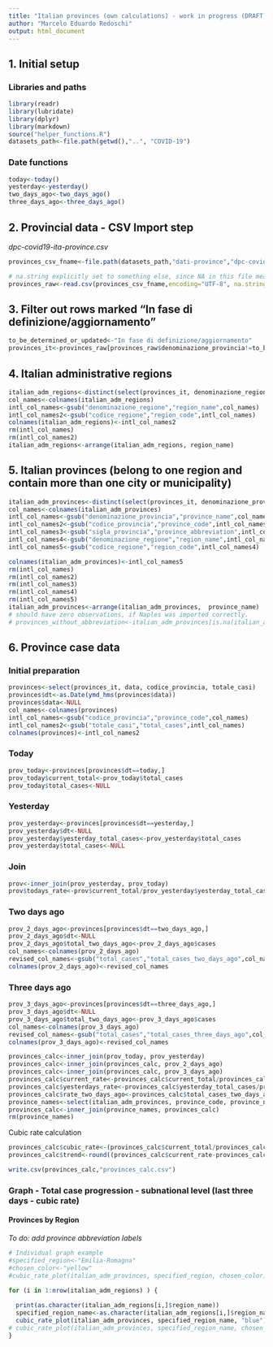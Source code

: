 ```yaml
---
title: "Italian provinces (own calculations) - work in progress (DRAFT)"
author: "Marcelo Eduardo Redoschi"
output: html_document
---
```


## 1. Initial setup 

### Libraries and paths 

```r
library(readr)
library(lubridate)
library(dplyr)
library(markdown)
source("helper_functions.R")
datasets_path<-file.path(getwd(),"..", "COVID-19") 
```

### Date functions 

```r
today<-today() 
yesterday<-yesterday()
two_days_ago<-two_days_ago() 
three_days_ago<-three_days_ago()
```

## 2. Provincial data - CSV Import step

*dpc-covid19-ita-province.csv*
```r
provinces_csv_fname<-file.path(datasets_path,"dati-province","dpc-covid19-ita-province.csv")

# na.string explicitly set to something else, since NA in this file means the Naples province abbreviation!
provinces_raw<-read.csv(provinces_csv_fname,encoding="UTF-8", na.strings="undefined") 


```

## 3. Filter out rows marked "In fase di definizione/aggiornamento"

```r
to_be_determined_or_updated<-"In fase di definizione/aggiornamento"
provinces_it<-provinces_raw[provinces_raw$denominazione_provincia!=to_be_determined_or_updated,]
```

## 4. Italian administrative regions
```r
italian_adm_regions<-distinct(select(provinces_it, denominazione_regione, codice_regione))
col_names<-colnames(italian_adm_regions)
intl_col_names<-gsub("denominazione_regione","region_name",col_names)
intl_col_names2<-gsub("codice_regione","region_code",intl_col_names)
colnames(italian_adm_regions)<-intl_col_names2 
rm(intl_col_names)
rm(intl_col_names2)
italian_adm_regions<-arrange(italian_adm_regions, region_name)
```

## 5. Italian provinces (belong to one region and contain more than one city or municipality)
```r
italian_adm_provinces<-distinct(select(provinces_it, denominazione_provincia, codice_provincia, sigla_provincia, denominazione_regione, codice_regione, lat, long))
col_names<-colnames(italian_adm_provinces)
intl_col_names<-gsub("denominazione_provincia","province_name",col_names)
intl_col_names2<-gsub("codice_provincia","province_code",intl_col_names)
intl_col_names3<-gsub("sigla_provincia","province_abbreviation",intl_col_names2)
intl_col_names4<-gsub("denominazione_regione","region_name",intl_col_names3)
intl_col_names5<-gsub("codice_regione","region_code",intl_col_names4)

colnames(italian_adm_provinces)<-intl_col_names5 
rm(intl_col_names)
rm(intl_col_names2)
rm(intl_col_names3)
rm(intl_col_names4)
rm(intl_col_names5)
italian_adm_provinces<-arrange(italian_adm_provinces,  province_name)
# should have zero observations, if Naples was imported correctly.
# provinces_without_abbreviation<-italian_adm_provinces[is.na(italian_adm_provinces$province_abbreviation),] 
```

## 6. Province case data


### Initial preparation 

```r
provinces<-select(provinces_it, data, codice_provincia, totale_casi)
provinces$dt<-as.Date(ymd_hms(provinces$data))
provinces$data<-NULL 
col_names<-colnames(provinces)
intl_col_names<-gsub("codice_provincia","province_code",col_names)
intl_col_names2<-gsub("totale_casi","total_cases",intl_col_names)
colnames(provinces)<-intl_col_names2
```

### Today 

```r
prov_today<-provinces[provinces$dt==today,]
prov_today$current_total<-prov_today$total_cases 
prov_today$total_cases<-NULL 
```

### Yesterday 

```r
prov_yesterday<-provinces[provinces$dt==yesterday,]
prov_yesterday$dt<-NULL
prov_yesterday$yesterday_total_cases<-prov_yesterday$total_cases 
prov_yesterday$total_cases<-NULL
```

### Join
```r
prov<-inner_join(prov_yesterday, prov_today)
prov$todays_rate<-prov$current_total/prov_yesterday$yesterday_total_cases
```

### Two days ago

```r
prov_2_days_ago<-provinces[provinces$dt==two_days_ago,]
prov_2_days_ago$dt<-NULL
prov_2_days_ago$total_two_days_ago<-prov_2_days_ago$cases
col_names<-colnames(prov_2_days_ago)
revised_col_names<-gsub("total_cases","total_cases_two_days_ago",col_names)
colnames(prov_2_days_ago)<-revised_col_names
```

### Three days ago

```r
prov_3_days_ago<-provinces[provinces$dt==three_days_ago,]
prov_3_days_ago$dt<-NULL
prov_3_days_ago$total_two_days_ago<-prov_3_days_ago$cases
col_names<-colnames(prov_3_days_ago)
revised_col_names<-gsub("total_cases","total_cases_three_days_ago",col_names)
colnames(prov_3_days_ago)<-revised_col_names
```

```r
provinces_calc<-inner_join(prov_today, prov_yesterday)
provinces_calc<-inner_join(provinces_calc, prov_2_days_ago)
provinces_calc<-inner_join(provinces_calc, prov_3_days_ago)
provinces_calc$current_rate<-provinces_calc$current_total/provinces_calc$yesterday_total_cases
provinces_calc$yesterdays_rate<-provinces_calc$yesterday_total_cases/provinces_calc$total_cases_two_days_ago
provinces_calc$rate_two_days_ago<-provinces_calc$total_cases_two_days_ago/provinces_calc$total_cases_three_days_ago
province_names<-select(italian_adm_provinces, province_code, province_name, province_abbreviation)
provinces_calc<-inner_join(province_names, provinces_calc)
rm(province_names)
```

Cubic rate calculation 
```r
provinces_calc$cubic_rate<-(provinces_calc$current_total/provinces_calc$total_cases_three_days_ago)^(1/3)
provinces_calc$trend<-round((provinces_calc$current_rate-provinces_calc$cubic_rate)*100, digits=1)
```


```r
write.csv(provinces_calc,"provinces_calc.csv")
```

### Graph - Total case progression - subnational level (last three days - cubic rate)

#### Provinces by Region 

*To do: add province abbreviation labels* 


```r
# Individual graph example
#specified_region<-"Emilia-Romagna"
#chosen_color<-"yellow"
#cubic_rate_plot(italian_adm_provinces, specified_region, chosen_color) 
```

```r

for (i in 1:nrow(italian_adm_regions) ) {
	
  print(as.character(italian_adm_regions[i,]$region_name)) 
  specified_region_name<-as.character(italian_adm_regions[i,]$region_name)
  cubic_rate_plot(italian_adm_provinces, specified_region_name, "blue") 
# cubic_rate_plot(italian_adm_provinces, specified_region_name, chosen_color) 
}
```

